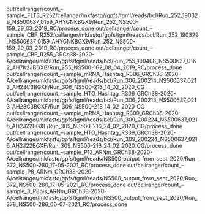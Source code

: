 out/cellranger/count_--sample_FLT3_R252/cellanger/mkfastq//gpfs/tgml/reads/bcl/Run_252_190329_NS500637_0159_AHYGNKBGX9/Run_252_NS500-159_29_03_2019_RC/process_done
out/cellranger/count_--sample_CBF_R252/cellanger/mkfastq//gpfs/tgml/reads/bcl/Run_252_190329_NS500637_0159_AHYGNKBGX9/Run_252_NS500-159_29_03_2019_RC/process_done
out/cellranger/count_--sample_CBF_R255_GRCh38-2020-A/cellranger/mkfastq/gpfs/tgml/reads/bcl/Run_255_190408_NS500637_0162_AH7K2JBGXB/Run_255_NS500-162_08_04_2019_RC/process_done
out/cellranger/count_--sample_mRNA_Hashtag_R306_GRCh38-2020-A/cellranger/mkfastq/gpfs/tgml/reads/bcl/Run_306_200214_NS500637_0213_AH23C3BGXF/Run_306_NS500-213_14_02_2020_CG
out/cellranger/count_--sample_HTO_Hashtag_R306_GRCh38-2020-A/cellranger/mkfastq/gpfs/tgml/reads/bcl/Run_306_200214_NS500637_0213_AH23C3BGXF/Run_306_NS500-213_14_02_2020_CG
out/cellranger/count_--sample_mRNA_Hashtag_R309_GRCh38-2020-A/cellranger/mkfastq/gpfs/tgml/reads/bcl/Run_309_200224_NS500637_0216_AH2J22BGXF/Run_309_NS500-216_24_02_2020_CG/process_done
out/cellranger/count_--sample_HTO_Hashtag_R309_GRCh38-2020-A/cellranger/mkfastq/gpfs/tgml/reads/bcl/Run_309_200224_NS500637_0216_AH2J22BGXF/Run_309_NS500-216_24_02_2020_CG/process_done
out/cellranger/count_--sample_P13_ARNm_GRCh38-2020-A/cellranger/mkfastq/gpfs/tgml/reads/NS500_output_from_sept_2020/Run_372_NS500-280_17-05-2021_RC/process_done
out/cellranger/count_--sample_P8_ARNm_GRCh38-2020-A/cellranger/mkfastq/gpfs/tgml/reads/NS500_output_from_sept_2020/Run_372_NS500-280_17-05-2021_RC/process_done
out/cellranger/count_--sample_3_P8bis_ARNm_GRCh38-2020-A/cellranger/mkfastq/gpfs/tgml/reads/NS500_output_from_sept_2020/Run_378_NS500-286_06-07-2021_RC/process_done
